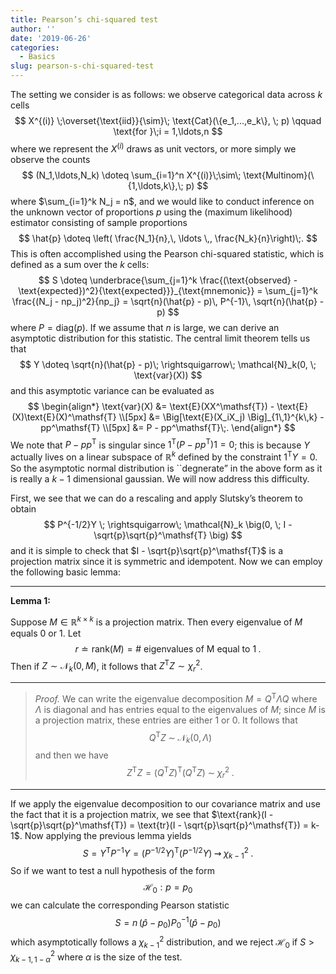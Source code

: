 ```yaml
---
title: Pearson’s chi-squared test
author: ''
date: '2019-06-26'
categories:
  - Basics
slug: pearson-s-chi-squared-test
---
```


The setting we consider is as follows: we observe categorical data across $k$ cells
$$
X^{(i)} \;\overset{\text{iid}}{\sim}\; \text{Cat}(\{e_1,...,e_k\}, \; p) \qquad \text{for }\;i = 1,\ldots,n
$$
where we represent the $X^{(i)}$ draws as unit vectors, or more simply we observe the counts
$$
(N_1,\ldots,N_k) \doteq \sum_{i=1}^n X^{(i)}\;\sim\; \text{Multinom}(\{1,\ldots,k\},\; p)
$$
where $\sum_{i=1}^k N_j = n$, and we would like to conduct inference on the unknown vector of proportions $p$ using the (maximum likelihood) estimator consisting of sample proportions
$$
\hat{p} \doteq \left( \frac{N_1}{n},\, \ldots \,, \frac{N_k}{n}\right)\;.
$$
This is often accomplished using the Pearson chi-squared statistic, which is defined as a sum over the $k$ cells:
$$
S \doteq \underbrace{\sum_{j=1}^k \frac{(\text{observed} - \text{expected})^2}{\text{expected}}}_{\text{mnemonic}} = \sum_{j=1}^k \frac{(N_j - np_j)^2}{np_j} = \sqrt{n}(\hat{p} - p)\, P^{-1}\, \sqrt{n}(\hat{p} - p)
$$
where $P = \text{diag}(p)$. If we assume that $n$ is large, we can derive an asymptotic distribution for this statistic. The central limit theorem tells us that 
$$
Y \doteq \sqrt{n}(\hat{p} - p)\; \rightsquigarrow\; \mathcal{N}_k(0, \; \text{var}(X))
$$
and this asymptotic variance can be evaluated as
$$
\begin{align*}
\text{var}(X) &= \text{E}(XX^\mathsf{T}) - \text{E}(X)\text{E}(X)^\mathsf{T} \\[5px]
&= \Big[\text{E}(X_iX_j) \Big]_{1\,1}^{k\,k} - pp^\mathsf{T} \\[5px]
&= P - pp^\mathsf{T}\;.
\end{align*}
$$
We note that $P - pp^\mathsf{T}$ is singular since $1^\mathsf{T}(P - pp^\mathsf{T}) 1 = 0$; this is because $Y$ actually lives on a linear subspace of $\mathbb{R}^k$ defined by the constraint $1^\mathsf{T} Y = 0$. So the asymptotic normal distribution is ``degnerate" in the above form as it is really a $k-1$ dimensional gaussian. We will now address this difficulty. 

First, we see that we can do a rescaling and apply Slutsky's theorem to obtain 
$$
P^{-1/2}Y \; \rightsquigarrow\; \mathcal{N}_k \big(0, \; I - \sqrt{p}\sqrt{p}^\mathsf{T} \big)
$$
and it is simple to check that $I - \sqrt{p}\sqrt{p}^\mathsf{T}$ is a projection matrix since it is symmetric and idempotent. Now we can employ the following basic lemma:

---

__Lemma 1:__ 

Suppose $M \in \mathbb{R}^{k\times k}$ is a projection matrix. Then every eigenvalue of $M$ equals 0 or 1. Let 
$$
r \doteq \text{rank}(M) = \# \text{ eigenvalues of M equal to 1}\;.
$$
Then if $Z \sim \mathcal{N}_k(0, M)$, it follows that $Z^\mathsf{T}Z \sim \chi^2_r$. 

---

>
_Proof._
We can write the eigenvalue decomposition $M = Q^\mathsf{T}\Lambda Q$ where $\Lambda$ is diagonal and has entries equal to the eigenvalues of $M$; since $M$ is a projection matrix, these entries are either 1 or 0. It follows that
$$
Q^\mathsf{T}Z\; \sim \; \mathcal{N}_k (0, \Lambda)
$$
and then we have
$$
Z^\mathsf{T}Z = (Q^\mathsf{T}Z)^\mathsf{T}(Q^\mathsf{T}Z)\; \sim \; \chi^2_r\;.
$$

---

If we apply the eigenvalue decomposition to our covariance matrix and use the fact that it is a projection matrix, we see that $\text{rank}(I - \sqrt{p}\sqrt{p}^\mathsf{T}) = \text{tr}(I - \sqrt{p}\sqrt{p}^\mathsf{T}) =  k-1$. Now applying the previous lemma yields 
$$
S = Y^\mathsf{T} P^{-1} Y = (P^{-1/2}Y)^\mathsf{T}(P^{-1/2}Y)\; \rightsquigarrow \; \chi^2_{k-1}\;.
$$
So if we want to test a null hypothesis of the form 
$$
\mathcal{H}_0: p = p_0
$$
we can calculate the corresponding Pearson statistic
$$
S = n\,(\hat{p} - p_0) P_0^{-1}(\hat{p} - p_0)
$$
which asymptotically follows a $\chi^2_{k-1}$ distribution, and we reject $\mathcal{H}_0$ if $S > \chi^2_{k-1, 1 - \alpha}$ where $\alpha$ is the size of the test. 


































